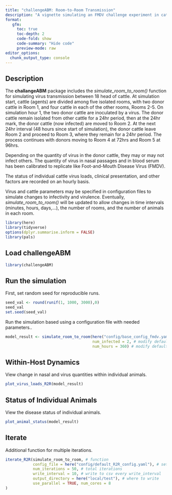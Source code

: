 ```yaml
---
title: "challengeABM: Room-to-Room Transmission"  
description: "A vignette simulating an FMDV challenge experiment in cattle"
format: 
   gfm:
     toc: true
     toc-depth: 2
     code-fold: show
     code-summary: "Hide code"
     preview-mode: raw
editor_options: 
  chunk_output_type: console
---
```


## Description  
The **challangeABM** package includes the *simulate_room_to_room()* function for simulating virus transmission between 18 head of cattle.  At simulation start, cattle (agents) are divided among five isolated rooms, with two donor cattle in Room 1, and four cattle in each of the other rooms, Rooms 2-5.  On simulation hour 1, the two donor cattle are inoculated by a virus.  The donor cattle remain isolated from other cattle for a 24hr period, then at the 24hr mark, the donor cattle (now infected) are moved to Room 2.  At the next 24hr interval (48 hours since start of simulation), the donor cattle leave Room 2 and proceed to Room 3, where they remain for a 24hr period.  The process continues with donors moving to Room 4 at 72hrs and Room 5 at 96hrs.  
       
Depending on the quantity of virus in the donor cattle, they may or may not infect others.  The quantity of virus in nasal passages and in blood serum has been calibrated to replicate like Foot-and-Mouth Disease Virus (FMDV).  
 
The status of individual cattle virus loads, clinical presentation, and other factors are recorded on an hourly basis. 
     
Virus and cattle parameters may be specified in configuration files to simulate changes to infectivity and virulence.  Eventually, *simulate_room_to_room()* will be updated to allow changes in time intervals (minutes, hours, days,...), the number of rooms, and the number of animals in each room.  
   
```r
library(here)
library(tidyverse)
options(dplyr.summarise.inform = FALSE)
library(pals)
```

## Load challengeABM
```r
library(challengeABM)
```

## Run the simulation 
First, set random seed for reproducible runs.   
```r
seed_val <- round(runif(1, 1000, 3000),0)
seed_val 
set.seed(seed_val)
```
  
Run the simulation based using a configuration file with needed parameters..      
```r
model_result <- simulate_room_to_room(here("config/base_config_fmdv.yaml"), # default parameters
                                      num_infected = 2, # modify default to ensure 2 donors (like animal experiment)
                                      num_hours = 360) # modify default to only run 360 time steps (hours)
```

## Within-Host Dynamics  
View change in nasal and virus quantities within individual animals.
```r
plot_virus_loads_R2R(model_result)
```

## Status of Individual Animals   
View the disease status of individual animals.  
```r
plot_animal_status(model_result)
```


## Iterate  
Additional function for multiple iterations.   
```r
iterate_R2R(simulate_room_to_room, # function
            config_file = here("config/default_R2R_config.yaml"), # settings to run
            num_iterations = 50, # total iterations
            write_interval = 10, # write to csv every write_interval
            output_directory = here("local/test"), # where to write
            use_parallel = TRUE, num_cores = 8
)
```
